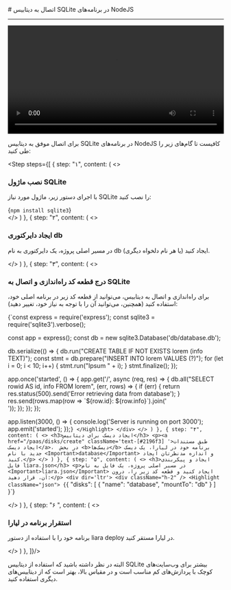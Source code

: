 

<Layout>
<Head>
<title>مستندات اتصال به دیتابیس SQLite در NodeJS - لیارا</title>
<meta property="og:title" content="مستندات خدمات رایانش ابری لیارا" />
<meta property="og:description" content="مستندات مربوط به اتصال به دیتابیس‌ SQLite در پلتفرم NodeJS در لیارا"  />
</Head>
# اتصال به دیتابیس SQLite در برنامه‌های NodeJS
<hr className="mb-2" />
<video
    src="https://media.liara.ir/nodejs/nodejs-sqlite.mp4"
    controls="controls"
    className="block w-full"
    width="100%"
></video>
<br />


برای اتصال موفق به دیتابیس SQLite در برنامه‌های NodeJS کافیست تا گام‌های زیر را طی کنید:
<div className="h-2" />

<Step  steps={[
    {
    step: "۱",
    content: (
    <>
            <h3>نصب ماژول SQLite</h3>
            <p>با اجرای دستور زیر، ماژول مورد نیاز SQLite را نصب کنید:</p>
            <div dir='ltr'>
                <Highlight className="bash">
                    {`npm install sqlite3`}
                </Highlight>
            </div>
    </>
    )
    },
    {
    step: "۲",
    content: (
    <>
            <h3>ایجاد دایرکتوری db</h3>
            <p>در مسیر اصلی پروژه، یک دایرکتوری به نام <Important>db</Important> (یا هر نام دلخواه دیگری) ایجاد کنید.</p>
    </>
    )
    },
    {
    step: "۳",
    content: (
    <>
            <h3>درج قطعه کد راه‌اندازی و اتصال به SQLite</h3>
            <p>برای راه‌اندازی و اتصال به دیتابیس، می‌توانید از قطعه کد زیر در برنامه اصلی خود، استفاده کنید (همچنین، می‌توانید آن را با توجه به نیاز خود، تغییر دهید):</p>
            <div dir='ltr'>
                <Highlight className="js">
                    {`const express = require('express');
const sqlite3 = require('sqlite3').verbose();

const app = express();
const db = new sqlite3.Database('db/database.db');

db.serialize(() => {
  db.run("CREATE TABLE IF NOT EXISTS lorem (info TEXT)");
  const stmt = db.prepare("INSERT INTO lorem VALUES (?)");
  for (let i = 0; i < 10; i++) {
      stmt.run("Ipsum " + i);
  }
  stmt.finalize();
});

app.once('started', () => {
  app.get('/', async (req, res) => {
    db.all("SELECT rowid AS id, info FROM lorem", (err, rows) => {
      if (err) {
        return res.status(500).send('Error retrieving data from database');
      }
      res.send(rows.map(row => \`\${row.id}: \${row.info}\`).join('<br>'));
    });
  });
});

app.listen(3000, () => {
  console.log('Server is running on port 3000');
  app.emit('started');
});`}
                </Highlight>
            </div>
    </>
    )
    },
    {
    step: "۴",
    content: (
    <>
        <h3>ایجاد دیسک برای دیتابیس</h3>
        <p><a href="/paas/disks/create" className='text-[#2196f3] '>طبق مستندات ایجاد دیسک</a>،  در بخش <b>دیسک‌ها</b> برنامه خود در لیارا، یک دیسک جدید با نام <Important>database</Important> و اندازه مدنظرتان ایجاد کنید.</p>
    </>
    )
    },
    {
    step: "۵",
    content: (
    <>
        <h3>ایجاد و پیکربندی فایل liara.json</h3>
        <p>در مسیر اصلی پروژه، یک فایل به نام <Important>liara.json</Important> ایجاد کنید و قطعه کد زیر را، درون آن، قرار دهید:</p>
        <div dir='ltr'>
        <div className="h-2" />
        <Highlight className="json">
        {`{
    "disks": [
        {
            "name": "database",
            "mountTo": "db"
        }
    ]
}`}
        </Highlight>
        </div>
    </>
    )
    },
    {
    step: "۶ ",
    content: (
    <>
        <h3>استقرار برنامه در لیارا</h3>
        <p>برنامه خود را با استفاده از دستور <Important>liara deploy</Important> در لیارا مستقر کنید.</p>
    </>
    )
    },
]}/>
<div className="h-4" />

البته در نظر داشته باشید که استفاده از دیتابیس SQLite بیشتر برای وب‌سایت‌های کوچک با پردازش‌های کم مناسب است و 
در مقیاس بالا، بهتر است که از دیتابیس‌های دیگری استفاده کنید. 

</Layout>